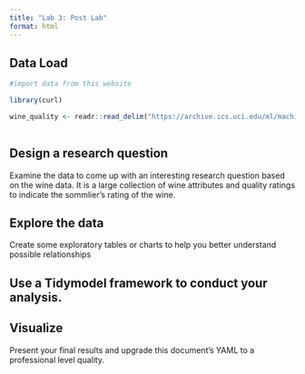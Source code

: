 ```yaml
---
title: "Lab 3: Post Lab"
format: html
---
```


## Data Load

```r
#import data from this website

library(curl)

wine_quality <- readr::read_delim("https://archive.ics.uci.edu/ml/machine-learning-databases/wine-quality/winequality-red.csv",delim=';')
 
```


## Design a research question

Examine the data to come up with an interesting research question based on the wine data. It is a large collection of wine attributes and quality ratings to indicate the sommlier's rating of the wine.

## Explore the data

Create some exploratory tables or charts to help you better understand possible relationships

## Use a Tidymodel framework to conduct your analysis.

## Visualize

Present your final results and upgrade this document's YAML to a professional level quality.



